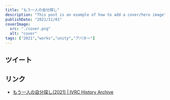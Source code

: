 ```yaml
---
title: "もう一人の自分探し"
description: "This post is an example of how to add a cover/hero image"
publishDate: "2021/11/01"
coverImage:
  src: "./cover.png"
  alt: "cover"
tags: ["2021","works","unity","アバター"]
---
```


## ツイート

<Twitter url="https://x.com/dokudamichang/status/1452968669185671173" />

<Twitter url="https://x.com/dokudamichang/status/1454752850244825099" />

## リンク

- [もう一人の自分探し(2021) | IVRC History Archive](https://ivrc.net/archive/%E3%82%82%E3%81%86%E4%B8%80%E4%BA%BA%E3%81%AE%E8%87%AA%E5%88%86%E6%8E%A2%E3%81%972021/)
